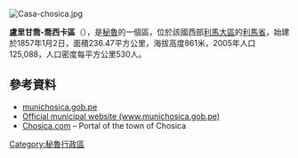 [[Image:Casa-chosica.jpg|right]]
{{Coord|12|2|S|77|1|W|display=title}}

'''盧里甘喬-喬西卡區'''（{{lang-es|Distrito de Lurigancho-Chosica}}），是[[秘魯|秘魯]]的一個區，位於該國西部[[利馬大區|利馬大區]]的[[利馬省|利馬省]]，始建於1857年1月2日，面積236.47平方公里，海拔高度861米，2005年人口125,088，人口密度每平方公里530人。

==參考資料==
* [http://www.munichosica.gob.pe munichosica.gob.pe] {{Wayback|url=http://www.munichosica.gob.pe/ |date=20210225022530 }}
* [http://www.munichosica.gob.pe/ Official municipal website (www.munichosica.gob.pe)] {{Wayback|url=http://www.munichosica.gob.pe/ |date=20210225022530 }}
* [http://www.chosica.com Chosica.com] {{Wayback|url=http://www.chosica.com/ |date=20210415123926 }} – Portal of the town of Chosica

{{Peru-geo-stub}}
[[Category:秘魯行政區|Category:秘魯行政區]]